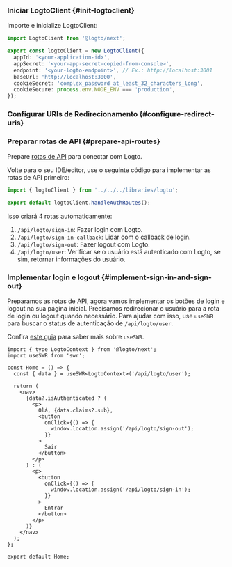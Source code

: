 
### Iniciar LogtoClient \{#init-logtoclient}

Importe e inicialize LogtoClient:

```ts title="libraries/logto.ts"
import LogtoClient from '@logto/next';

export const logtoClient = new LogtoClient({
  appId: '<your-application-id>',
  appSecret: '<your-app-secret-copied-from-console>',
  endpoint: '<your-logto-endpoint>', // Ex.: http://localhost:3001
  baseUrl: 'http://localhost:3000',
  cookieSecret: 'complex_password_at_least_32_characters_long',
  cookieSecure: process.env.NODE_ENV === 'production',
});
```

### Configurar URIs de Redirecionamento \{#configure-redirect-uris}

<SignInFlowSummary />

<AssumingUrl />

<WebConfigureRedirectUris redirectUri="http://localhost:3000/api/logto/sign-in-callback" />

### Preparar rotas de API \{#prepare-api-routes}

Prepare [rotas de API](https://nextjs.org/docs/pages/building-your-application/routing/api-routes) para conectar com Logto.

Volte para o seu IDE/editor, use o seguinte código para implementar as rotas de API primeiro:

```ts title="pages/api/logto/[action].ts"
import { logtoClient } from '../../../libraries/logto';

export default logtoClient.handleAuthRoutes();
```

Isso criará 4 rotas automaticamente:

1. `/api/logto/sign-in`: Fazer login com Logto.
2. `/api/logto/sign-in-callback`: Lidar com o callback de login.
3. `/api/logto/sign-out`: Fazer logout com Logto.
4. `/api/logto/user`: Verificar se o usuário está autenticado com Logto, se sim, retornar informações do usuário.

### Implementar login e logout \{#implement-sign-in-and-sign-out}

Preparamos as rotas de API, agora vamos implementar os botões de login e logout na sua página inicial. Precisamos redirecionar o usuário para a rota de login ou logout quando necessário. Para ajudar com isso, use `useSWR` para buscar o status de autenticação de `/api/logto/user`.

Confira [este guia](https://swr.vercel.app/docs/getting-started) para saber mais sobre `useSWR`.

```tsx title="/pages/index.tsx"
import { type LogtoContext } from '@logto/next';
import useSWR from 'swr';

const Home = () => {
  const { data } = useSWR<LogtoContext>('/api/logto/user');

  return (
    <nav>
      {data?.isAuthenticated ? (
        <p>
          Olá, {data.claims?.sub},
          <button
            onClick={() => {
              window.location.assign('/api/logto/sign-out');
            }}
          >
            Sair
          </button>
        </p>
      ) : (
        <p>
          <button
            onClick={() => {
              window.location.assign('/api/logto/sign-in');
            }}
          >
            Entrar
          </button>
        </p>
      )}
    </nav>
  );
};

export default Home;
```

<Checkpoint />
